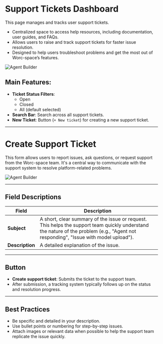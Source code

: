 # Support Tickets Dashboard

This page manages and tracks user support tickets.
- Centralized space to access help resources, including documentation, user guides, and FAQs.
- Allows users to raise and track support tickets for faster issue resolution.
- Designed to help users troubleshoot problems and get the most out of Worc-space’s features.

![Agent Builder](../assets/create-agent/support.png)

## Main Features:
- **Ticket Status Filters**:
  - Open
  - Closed
  - All (default selected)
- **Search Bar**: Search across all support tickets.
- **New Ticket**: Button (`+ New ticket`) for creating a new support ticket.

---
# Create Support Ticket

This form allows users to report issues, ask questions, or request support from the Worc-space team. It's a central way to communicate with the support system to resolve platform-related problems.

![Agent Builder](../assets/create-agent/create-ticket.png)

---

## Field Descriptions

| **Field**       | **Description** |
|------------------|-----------------|
| **Subject** | A short, clear summary of the issue or request. This helps the support team quickly understand the nature of the problem (e.g., "Agent not responding", "Issue with model upload"). |
| **Description** | A detailed explanation of the issue. |

---

## Button

- **Create support ticket**: Submits the ticket to the support team.
- After submission, a tracking system typically follows up on the status and resolution progress.

---

## Best Practices

- Be specific and detailed in your description.
- Use bullet points or numbering for step-by-step issues.
- Attach images or relevant data when possible to help the support team replicate the issue quickly.
